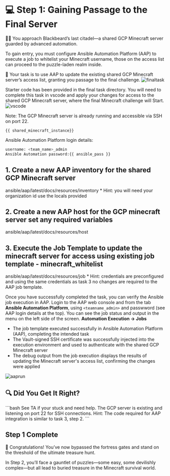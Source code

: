 # 💻 Step 1:  Gaining Passage to the Final Server

🏴‍☠️ You approach Blackbeard’s last citadel—a shared GCP Minecraft server guarded by advanced automation.

To gain entry, you must configure Ansible Automation Platform (AAP) to execute a job to whitelist your Minecraft username, those on the access list can proceed to the puzzle-laden realm inside.

🧩 Your task is to use AAP to update the existing shared GCP Minecraft server’s access list, granting you passage to the final challenge.
![finaltask](/assets/task_4/final_task.png)

Starter code has been provided in the final task directory. You will need to
complete this task in vscode and apply your changes for access to the shared GCP Minecraft server, where the final Minecraft challenge will Start.
![vscode](/assets/task_4/task4-vscode.png)

Note: The GCP Minecraft server is already running and accessible via SSH on port 22.
```
{{ shared_minecraft_instance}}
```
Ansible Automation Platform login details:
```bash
username: <team_name>_admin
Ansible Automation password:{{ ansible_pass }}
```
## 1. Create a new AAP inventory for the shared GCP Minecraft server

<Link href="https://registry.terraform.io/providers/ansible/aap/latest/docs/resources/inventory" target="_blank" rel="noopener noreferrer">ansible/aap/latest/docs/resources/inventory</Link>
 * Hint: you will need your organization id use the locals provided


## 2. Create a new AAP host for the GCP minecraft server set any required variables
<Link href="https://registry.terraform.io/providers/ansible/aap/latest/docs/resources/host" target="_blank" rel="noopener noreferrer">ansible/aap/latest/docs/resources/host</Link>


## 3. Execute the Job Template to update the minecraft server for access using existing job template - minecraft_whitelist
<Link href="https://registry.terraform.io/providers/ansible/aap/latest/docs/resources/job" target="_blank" rel="noopener noreferrer">ansible/aap/latest/docs/resources/job</Link>
* Hint: credentials are preconfigured and using the same credentials as task 3 no changes are required to the AAP job template.

Once you have successfully completed the task, you can verify the Ansible job execution in AAP.
Login to the AAP web console and from the tab **Ansible Automation Platform**, using `<teamname_admin>` and passwword (see AAP login details at the top).
You can see the job status and output in the menu on the left side of the screen. 
**Automation Execution -> Jobs**

* The job template executed successfully in Ansible Automation Platform (AAP), completing the intended task
* The Vault-signed SSH certificate was successfully injected into the execution environment and used to authenticate with the shared GCP Minecraft server
* The debug output from the job execution displays the results of updating the Minecraft server's access list, confirming the changes were applied

![aaprun](/assets/task_4/task4-aap.png)

## 🔍 Did You Get It Right?

<Solution title="Solution: Gain access to the shared GCP Minecraft server using AAP">
```bash
See TA if your stuck and need help.
The GCP server is existing and listening on port 22 for SSH connections.
Hint: The code required for AAP integration is similar to task 3, step 2.
```
</Solution>

## Step 1 Complete

🎉 Congratulations! You’ve now bypassed the fortress gates and stand on the threshold of the ultimate treasure hunt. 

In Step 2, you’ll face a gauntlet of puzzles—some easy, some devilishly complex—but all lead to buried treasure in the Minecraft survival world.


